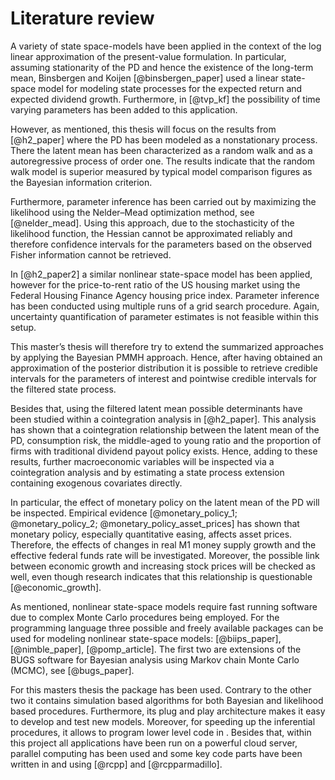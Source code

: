 # Literature review {#literature-review}

A variety of state space-models have been applied in the context of the log linear approximation of the present-value formulation. In particular, assuming stationarity of the PD and hence the existence of the long-term mean, Binsbergen and Koijen [@binsbergen_paper] used a linear state-space model for modeling state processes for the expected return and expected dividend growth. Furthermore, in [@tvp_kf] the possibility of time varying parameters has been added to this application.

However, as mentioned, this thesis will focus on the results from [@h2_paper] where the PD has been modeled as a nonstationary process. There the latent mean has been characterized as a random walk and as a autoregressive process of order one. The results indicate that the random walk model is superior measured by typical model comparison figures as the Bayesian information criterion. 

Furthermore, parameter inference has been carried out by maximizing the likelihood using the Nelder–Mead optimization method, see [@nelder_mead]. Using this approach, due to the stochasticity of the likelihood function, the Hessian cannot be approximated reliably and therefore confidence intervals for the parameters based on the observed Fisher information cannot be retrieved. 

In [@h2_paper2] a similar nonlinear state-space model has been applied, however for the price-to-rent ratio of the US housing market using the Federal Housing Finance Agency housing price index. Parameter inference has been conducted using multiple runs of a grid search procedure. Again, uncertainty quantification of parameter estimates is not feasible within this setup.

This master's thesis will therefore try to extend the summarized approaches by applying the Bayesian PMMH approach. Hence, after having obtained an approximation of the posterior distribution it is possible to retrieve credible intervals for the parameters of interest and pointwise credible intervals for the filtered state process.

Besides that, using the filtered latent mean possible determinants have been studied within a cointegration analysis in [@h2_paper]. This analysis has shown that a cointegration relationship between the latent mean of the PD, consumption risk, the middle-aged to young ratio and the proportion of firms with traditional dividend payout policy exists. Hence, adding to these results, further macroeconomic variables will be inspected via a cointegration analysis and by estimating a state process extension containing exogenous covariates directly.

In particular, the effect of monetary policy on the latent mean of the PD will be inspected. Empirical evidence [@monetary_policy_1; @monetary_policy_2; @monetary_policy_asset_prices] has shown that monetary policy, especially quantitative easing, affects asset prices. Therefore, the effects of changes in real M1 money supply growth and the effective federal funds rate will be investigated. Moreover, the possible link between economic growth and increasing stock prices will be checked as well, even though research indicates that this relationship is questionable [@economic_growth].

As mentioned, nonlinear state-space models require fast running software due to complex Monte Carlo procedures being employed. For the \texttt{R} programming language three possible and freely available packages can be used for modeling nonlinear state-space models: \texttt{Biips} [@biips_paper], \texttt{NIMBLE} [@nimble_paper], \texttt{pomp} [@pomp_article]. The first two are extensions of the BUGS software for Bayesian analysis using Markov chain Monte Carlo (MCMC), see [@bugs_paper]. 

For this masters thesis the \texttt{pomp} package has been used. Contrary to the other two it contains simulation based algorithms for both Bayesian and likelihood based procedures. Furthermore, its plug and play architecture makes it easy to develop and test new models. Moreover, for speeding up the inferential procedures, it allows to program lower level code in \texttt{C}. Besides that, within this project all applications have been run on a powerful cloud server, parallel computing has been used and some key code parts have been written in \texttt{C} and \texttt{C++} using \texttt{Rcpp} [@rcpp] and \texttt{RcppArmadillo} [@rcpparmadillo].
